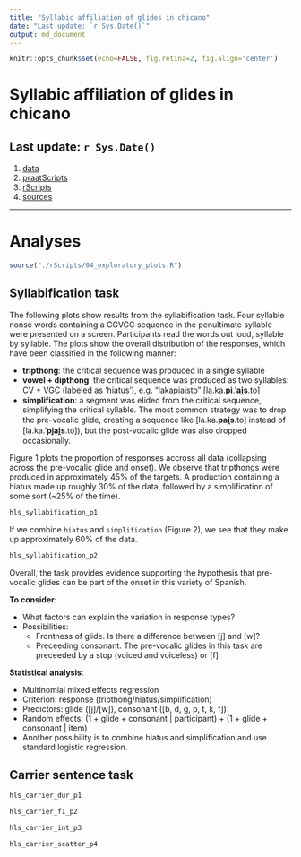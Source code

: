 ```yaml
---
title: "Syllabic affiliation of glides in chicano"
date: "Last update: `r Sys.Date()`"
output: md_document
---
```


```r
knitr::opts_chunk$set(echo=FALSE, fig.retina=2, fig.align='center')
```

# Syllabic affiliation of glides in chicano

## Last update: `r Sys.Date()`

1. [data](./data/)
2. [praatScripts](./praatScripts/)
3. [rScripts](./rScripts/)
4. [sources](./sources/)

----

# Analyses

```r
source("./rScripts/04_exploratory_plots.R")
```

## Syllabification task

The following plots show results from the syllabification task. Four syllable 
nonse words containing a CGVGC sequence in the penultimate syllable were 
presented on a screen. Participants read the words out loud, syllable by 
syllable. The plots show the overall distribution of the responses, which 
have been classified in the following manner: 

- **tripthong**: the critical sequence was produced in a single syllable 
- **vowel + dipthong**: the critical sequence was produced as two syllables: 
CV + VGC (labeled as 'hiatus'), e.g. "lakapiaisto" [la.ka.**pi**.'**ai̯s**.to]
- **simplification**: a segment was elided from the critical sequence, 
simplifying the critical syllable. The most common strategy was to drop the 
pre-vocalic glide, creating a sequence like [la.ka.**pai̯s**.to] instead of 
[la.ka.'**pjai̯s**.to]), but the post-vocalic glide was also dropped
occasionally. 

Figure 1 plots the proportion of responses accross all data (collapsing across 
the pre-vocalic glide and onset). We observe that tripthongs were produced 
in approximately 45% of the targets. A production containing a hiatus made up 
roughly 30% of the data, followed by a simplification of some sort (~25% of the 
time). 

```r
hls_syllabification_p1
```

If we combine `hiatus` and `simplification` (Figure 2), we see that they make 
up approximately 60% of the data. 

```r
hls_syllabification_p2
```

Overall, the task provides evidence supporting the hypothesis that pre-vocalic 
glides can be part of the onset in this variety of Spanish. 

**To consider**: 

- What factors can explain the variation in response types?
- Possibilities: 
    - Frontness of glide. Is there a difference between [j] and [w]?
    - Preceeding consonant. The pre-vocalic glides in this task are preceeded 
    by a stop (voiced and voiceless) or [f]

**Statistical analysis**: 

- Multinomial mixed effects regression 
- Criterion: response (tripthong/hiatus/simplification)
- Predictors: glide ([j]/[w]), consonant ([b, d, g, p, t, k, f])
- Random effects: 
(1 + glide + consonant | participant) + (1 + glide + consonant | item)
- Another possibility is to combine hiatus and simplification and use standard 
logistic regression. 

## Carrier sentence task

```r
hls_carrier_dur_p1
```

```r
hls_carrier_f1_p2
```

```r
hls_carrier_int_p3
```

```r
hls_carrier_scatter_p4
```

